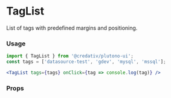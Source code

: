 
# TagList

List of tags with predefined margins and positioning.

<Preview>
  <TagList tags={['datasource-test', 'gdev', 'mysql', 'mssql']} />
</Preview>

### Usage

```jsx
import { TagList } from '@credativ/plutono-ui';
const tags = ['datasource-test', 'gdev', 'mysql', 'mssql'];

<TagList tags={tags} onClick={tag => console.log(tag)} />
```

### Props
<Props of={TagList} />
